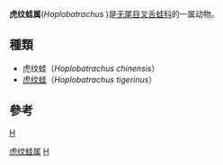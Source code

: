 {{Automatic taxobox
| taxon = Hoplobatrachus 
| authority = Peters, 1863
}}

'''虎纹蛙属'''(''Hoplobatrachus'' )是[[无尾目|无尾目]][[叉舌蛙科|叉舌蛙科]]的一属动物。

== 種類 ==
* 虎纹蛙（''Hoplobatrachus chinensis''）
* [[虎纹蛙|虎纹蛙]]（''Hoplobatrachus tigerinus''）

== 參考 ==
{{reflist}}
{{無尾目}}
{{taxonbar}}
[[category:叉舌蛙科|H]]
[[Category:虎纹蛙属|]]
[[Category:_1863年描述的分类群|H]]